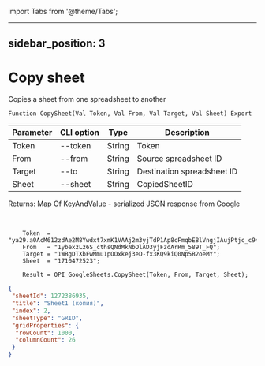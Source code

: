 ﻿import Tabs from '@theme/Tabs';

---
sidebar_position: 3
---

# Copy sheet
 Copies a sheet from one spreadsheet to another



`Function CopySheet(Val Token, Val From, Val Target, Val Sheet) Export`

  | Parameter | CLI option | Type | Description |
  |-|-|-|-|
  | Token | --token | String | Token |
  | From | --from | String | Source spreadsheet ID |
  | Target | --to | String | Destination spreadsheet ID |
  | Sheet | --sheet | String | CopiedSheetID |

  
  Returns:  Map Of KeyAndValue - serialized JSON response from Google

<br/>




```bsl title="Code example"
    Token  = "ya29.a0AcM612zdAe2M8Ywdxt7xmK1VAAj2m3yjTdP1Ap8cFmqbE8lVngjIAujPtjc_c94MCuKNLfn7MSssBd6NfMXDQDrHMUv7Fgjp7cjuXk68n...";
    From   = "1ybexzLz6S_cthsQNdMkNbOlAD3yjFzdArRm_589T_FQ";
    Target = "1WBgDTXbFwMmu1pOOxkej3eD-fx3KQ9kiQ0Np5B2oeMY";
    Sheet  = "1710472523";

    Result = OPI_GoogleSheets.CopySheet(Token, From, Target, Sheet);
```
 



```json title="Result"
{
 "sheetId": 1272386935,
 "title": "Sheet1 (копия)",
 "index": 2,
 "sheetType": "GRID",
 "gridProperties": {
  "rowCount": 1000,
  "columnCount": 26
 }
}
```
